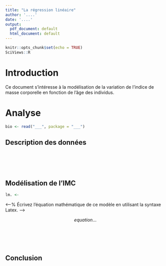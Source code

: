 ```yaml
---
title: "La régression linéaire"
author: '....'
date: '....'
output:
  pdf_document: default
  html_document: default
---
```



<!--# Cette balise est un commentaire.-->

<!--% Cette balise est une consigne.-->

```r
knitr::opts_chunk$set(echo = TRUE)
SciViews::R
```


# Introduction

Ce document s'intéresse à la modélisation de la variation de l'indice de masse corporelle en fonction de l'âge des individus.

# Analyse

<!--% Importez les données `biometry` du package `BioDataScience`. Utilisez la page d'aide pour en apprendre davantage sur ces données.-->

```r
bio <- read("___", package = "___")
```

## Description des données

<!--% Calculez la variable `bmi` qui est l'indice de masse corporelle (IMC) avec la fonction `mutate().` -->

```r

```

<!--% Ajoutez un label et des unités à cette nouvelle variable avec la fonction `labelise()` -->

```r

```

<!--% Réalisez un nuage de points de la variable bmi en fonction de la variable age. -->

```r

```

<!--% Décrivez le graphique ci-dessus en 3 à 4 phrases.-->


<!--% Proposez deux graphiques ou tableaux supplémentaires. Décrivez-les en 3 à 4 phrases.-->

```r

```

```r

```

## Modélisation de l'IMC 

<!--% Utilisez la fonction `lm()` afin de calculer la régression linéaire de la variable `bmi` en fonction de la variable `age`-->

```r
lm. <- 
```

<--% Écrivez l'équation mathématique de ce modèle en utilisant la syntaxe Latex. -->

$$equation...$$
<!--% Proposez un résumé avec la fonction `summary()` de votre objet `lm.`.-->

```r

```

<!--% Décrivez le résultat du résumé de l'objet `lm.` en 5 à 6 phrases. Soyez complet ! -->


<!--% Étudiez la distribution homogène des résidus de votre modèle.-->

```r

```

<!--% Décrivez ce graphique. Soyez complet !-->

<!--% Vérifiez la normalité des résidus de votre modèle.-->

```r

```

<!--% Décrivez ce graphique. Soyez complet !-->

<!--% Étudiez la distribution des résidus standardisés.-->

```r

```

<!--% Décrivez ce graphique. Soyez complet !-->

<!--% Étudiez l’influence des individus sur la régression linéaire grâce à l'indice de Cook. -->

```r

```

<!--% Décrivez ce graphique. Soyez complet !-->

## Conclusion

<!--% Selon vous, est-ce que ce modèle représente correctement vos données. Répondez en 4 à 6 lignes. Énoncez éventuellement des pistes d'amélioration du modèle. --> 

